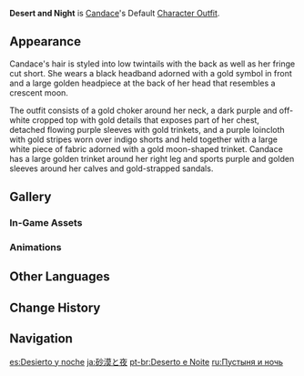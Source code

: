 {{Outfit Infobox
|id           = 202100
|image        = <gallery>
Character Candace Full Wish.png|Wish
Character Candace Game.png|In-Game
</gallery>
|character    = Candace
|type         = Default
|description  = Candace's outfit. No matter where she goes, the golden sands and the nights of her homeland that adorn her clothes go together with her.
|obtain       = Unlocked upon obtaining character
}}
'''Desert and Night''' is [[Candace]]'s Default [[Character Outfit]].

==Appearance==
<!-- Keep appearance section short and concise. Limit to 1-2 paragraphs (preferably 1 paragraph) with 3-4 sentences each. -->
Candace's hair is styled into low twintails with the back as well as her fringe cut short. She wears a black headband adorned with a gold symbol in front and a large golden headpiece at the back of her head that resembles a crescent moon.

The outfit consists of a gold choker around her neck, a dark purple and off-white cropped top with gold details that exposes part of her chest, detached flowing purple sleeves with gold trinkets, and a purple loincloth with gold stripes worn over indigo shorts and held together with a large white piece of fabric adorned with a gold moon-shaped trinket. Candace has a large golden trinket around her right leg and sports purple and golden sleeves around her calves and gold-strapped sandals.

==Gallery==
===In-Game Assets===
{{Assets/Outfit|Desert and Night|nomain=1}}

===Animations===
{{Preview/CharacterAnimations|Candace|nocaption=1}}

==Other Languages==
{{Other Languages
|en      = Desert and Night
|zhs     = 沙漠与夜
|zhs_rm  = Shāmò yǔ Yè
|zht     = 沙漠與夜
|zht_rm  = Shāmò yǔ Yè
|zh_tl   = Desert and Night
|ja      = 砂漠と夜
|ja_rm   = Sabaku to Yoru
|ja_tl   = Desert and Night
|ko      = 사막과 밤
|ko_rm   = Samakgwa Bam
|ko_tl   = Desert and Night
|es      = Desierto y noche
|es_tl   = Desert and Night
|fr      = Désert et nuit
|fr_tl   = Desert and Night
|ru      = Пустыня и ночь
|ru_tl   = Desert and Night
|th      = ท้องทะเลทรายและราตรีกาล
|th_rm   = Thongthalesai Lae Ratrikan
|th_tl   = Desert and Night
|vi      = Đêm Và Sa Mạc
|vi_tl   = Night and Desert
|de      = Nacht und Wüste
|de_tl   = Night and Desert
|id      = Desert and Night
|pt      = Deserto e Noite
|pt_tl   = Desert and Night
|tr      = Çöl ve Gece
|tr_tl   = 
|it      = Deserto e notte
|it_tl   = Desert and Night
}}

==Change History==
{{Change History|3.1}}

==Navigation==
{{Dressing Room Navbox|type=outfit}}

[[es:Desierto y noche]]
[[ja:砂漠と夜]]
[[pt-br:Deserto e Noite]]
[[ru:Пустыня и ночь]]